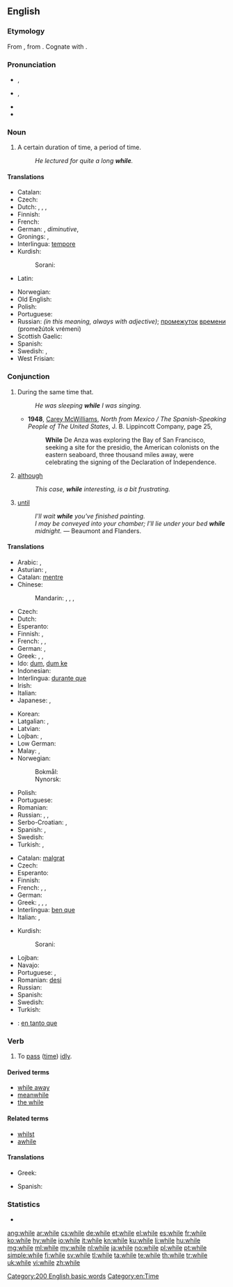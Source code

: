 ==English==

===Etymology===
From {{etyl|ang}} {{term|hwil|hwīl|lang=ang}}, from {{proto|Germanic|hwīlō|lang=en}}. Cognate with {{etyl|nds|-}} {{term|wil|lang=nds}}.

===Pronunciation===
* {{a|UK}} {{IPA|/ʍaɪl/}}, {{X-SAMPA|/WaIl/}}
* {{a|US}} {{IPA|/waɪl/}}, {{X-SAMPA|/waIl/}}
* {{audio|en-us-while.ogg|Audio (US)}}
* {{rhymes|aɪl}}

===Noun===
{{en-noun|-}}

# A certain duration of time, a period of time.
#: ''He lectured for quite a long '''while'''.''

====Translations====
{{trans-top|certain duration of time, a period of time}}
* Catalan: {{t-|ca|estona|f}}
* Czech: {{t+|cs|chvíle|f}}
* Dutch: {{t+|nl|tijdje|n}}, {{t+|nl|momentje|n}}, {{t-|nl|een hele tijd|m}}, {{t+|nl|poosje|n}}
* Finnish: {{t+|fi|aika}}
* French: {{t+|fr|moment|m}}
* German: {{t+|de|Weile|f}}, {{t-|de|Weilchen|n}} ''diminutive'', {{t+|de|Zeitspanne|f}}
* Gronings: {{tø|gos|zetje|n}}, {{tø|gos|zet|m}}
* Interlingua: [[tempore]]
* Kurdish:
*: Sorani: {{ku-Arab|[[ماوه‌]]}}
* Latin: {{t+|la|dum}}
{{trans-mid}}
* Norwegian: {{t+|no|stund|m}}
* Old English: {{t-|ang|þrag|f|alt=þrāg|xs=Old English}}
* Polish: {{t+|pl|chwila|f}}
* Portuguese: {{t+|pt|tempo|m}}
* Russian: {{t+|ru|время|n|tr=vrémja}} ''(in this meaning, always with adjective)''; [[промежуток]] [[время|времени]] (promežútok vrémeni) {{m}}
* Scottish Gaelic: {{qualifier|short}} {{t-|gd|greis|f|xs=Scottish Gaelic}}
* Spanish: {{t+|es|rato|m}}
* Swedish: {{t+|sv|stund|c}}, {{t+|sv|tag|n}}
* West Frisian: {{t-|fy|skoft|n|xs=West Frisian}}
{{trans-bottom}}

===Conjunction===
{{wikipedia}}
{{en-con}}

# During the same time that.
#: ''He was sleeping '''while''' I was singing.''
#* '''1948''', [[w:Carey McWilliams (journalist)|Carey McWilliams]], ''North from Mexico / The Spanish-Speaking People of The United States'', J. B. Lippincott Company, page 25,
#*: '''While''' De Anza was exploring the Bay of San Francisco, seeking a site for the presidio, the American colonists on the eastern seaboard, three thousand miles away, were celebrating the signing of the Declaration of Independence.
# [[although]]
#: ''This case, '''while''' interesting, is a bit frustrating.''
# {{Northern England|Scotland}} [[until]]
#: ''I'll wait '''while''' you've finished painting.''
#: ''I may be conveyed into your chamber; I'll lie under your bed '''while''' midnight.'' &mdash; Beaumont and Flanders.

====Translations====
{{trans-top|during the same time that}}
* Arabic: {{t-|ar|بينما|tr=baynámaa}}, {{t-|ar|عندما|tr=3indámaa}}
* Asturian: {{t-|ast|mientres}}, {{t-|ast|dun}}
* Catalan: [[mentre]]
* Chinese:
*: Mandarin: {{t-|cmn|時候|alt=...的時候|sc=Hani}}, {{t-|cmn|时候|alt=...的时候|tr=...de shíhou|sc=Hani}}, {{t-|cmn|當|sc=Hani}}, {{t-|cmn|当|tr=dāng|sc=Hani}}
* Czech: {{t+|cs|zatímco}}
* Dutch: {{t+|nl|terwijl}}
* Esperanto: {{t-|eo|dum|xs=Esperanto}}
* Finnish: {{t-|fi|sillä aikaa kun}}, {{t-|fi|samaan aikaan kun}}
* French: {{t+|fr|pendant que}}, {{t+|fr|tant|alt=tant que}},  {{t+|fr|tandis|alt=tandis que}}
* German: {{t+|de|während}}, {{t+|de|solange}}
* Greek: {{t+|el|καθώς|tr=kathós}}, {{t+|el|ενώ|tr=enó}}, {{t+|el|ενόσω|tr=enóso}}
* Ido: [[dum]], [[dum ke]]
* Indonesian: {{t+|id|sementara|xs=Indonesian}}
* Interlingua: [[durante que]]
* Irish: {{t+|ga|agus|xs=Irish}}
* Italian: {{t+|it|mentre}}
* Japanese: {{t+|ja|間|alt=...間に|tr=...あいだに, ...aida-ni}},  {{t+|ja|時|alt=...時に|tr=...ときに, ...toki-ni}}
{{trans-mid}}
* Korean: {{t-|ko|하는 동안|tr=haneun dong-an|sc=Hang}}
* Latgalian: {{tø|ltg|cikom}}, {{tø|ltg|koleņ}}
* Latvian: {{t-|lv|kamēr}}
* Lojban: {{qual|any event}} {{t-|jbo|calonu}}, {{qual|specific event}} {{t-|jbo|calenu}}
* Low German: {{t-|nds|wil}}
* Malay: {{t-|ms|semasa}}, {{t-|ms|sementara}}
* Norwegian:
*: Bokmål: {{t+|no|mens}}
*: Nynorsk: {{t-|no|medan}} <!-- nn.wiktionary is dead and has only got around 100 entries. Both languages are therefore allowed (and in use) on no.wiktionary, that's why it's not linked to nn.wiktionary -->
* Polish: {{t+|pl|podczas}}
* Portuguese: {{t+|pt|enquanto}}
* Romanian: {{t-|ro|în timp ce}}
* Russian: {{t+|ru|пока|tr=poká}}, {{t-|ru|до тех пор, пока|tr=do tex por, poká}},  {{t-|ru|в то время, как|tr=v to vrémja, kak}}
* Serbo-Croatian: {{t-|sh|док|sc=Cyrl|xs=Serbo-Croatian}},  {{t-|sh|dok|xs=Serbo-Croatian}}
* Spanish: {{t+|es|mientras|alt=mientras que}}, {{t-|es|siempre y cuando}}
* Swedish: {{t+|sv|medan}}
* Turkish: {{t-|tr|-ken}}, {{t+|tr|iken}}
{{trans-bottom}}

{{trans-top|although}}
* Catalan: [[malgrat]]
* Czech: {{t+|cs|byť}}
* Esperanto: {{t-|eo|kvankam|xs=Esperanto}}
* Finnish: {{t+|fi|vaikka}}
* French: {{t+|fr|tandis que}}, {{t+|fr|bien que}}, {{t+|fr|quoique}}
* German: {{t+|de|obwohl}}
* Greek: {{t+|el|ενώ|tr=enó|sc=Grek}}, {{t+|el|καίτοι|tr=kaítoi|sc=Grek}}, {{t+|el|αν και|tr=an kaí|sc=Grek}}, {{t+|el|μολονότι|tr=molonóti|sc=Grek}}
* Interlingua: [[ben que]]
* Italian: {{t+|it|malgrado}}, {{t+|it|benché}}
{{trans-mid}}
* Kurdish:
*: Sorani: {{ku-Arab|[[ئه‌گه‌رچی]]}}
* Lojban: {{t-|jbo|ju'aku'i}}
* Navajo: {{tø|nv|yínee'}}
* Portuguese: {{t+|pt|embora}}, {{t+|pt|malgrado}}
* Romanian: [[deși]]
* Russian: {{t+|ru|хотя|tr=xotjá}}
* Spanish: {{t+|es|aunque}}
* Swedish: {{t+|sv|fastän}}
* Turkish: {{t+|tr|rağmen}}
{{trans-bottom}}

{{trans-see|until}}

{{checktrans-top}}
{{trans-mid}}
* {{ttbc|es}}: [[en tanto que]]
{{trans-bottom}}

===Verb===
{{en-verb|whil|es}}

# {{transitive}} To [[pass]] ([[time]]) [[idly]].

====Derived terms====
* [[while away]]
* [[meanwhile]]
* [[the while]]

====Related terms====
* [[whilst]]
* [[awhile]]

====Translations====
{{trans-top|to pass time idly}}
* Greek: {{t+|el|περνώ|tr=pernó|sc=Grek}}
{{trans-mid}}
* Spanish: {{t+|es|vagar}}
{{trans-bottom}}

===Statistics===
* {{rank|people|still|just|143|while|again|also|away}}

[[Category:200 English basic words]]
[[Category:en:Time]]

[[ang:while]]
[[ar:while]]
[[cs:while]]
[[de:while]]
[[et:while]]
[[el:while]]
[[es:while]]
[[fr:while]]
[[ko:while]]
[[hy:while]]
[[io:while]]
[[it:while]]
[[kn:while]]
[[ku:while]]
[[li:while]]
[[hu:while]]
[[mg:while]]
[[ml:while]]
[[my:while]]
[[nl:while]]
[[ja:while]]
[[no:while]]
[[pl:while]]
[[pt:while]]
[[simple:while]]
[[fi:while]]
[[sv:while]]
[[tl:while]]
[[ta:while]]
[[te:while]]
[[th:while]]
[[tr:while]]
[[uk:while]]
[[vi:while]]
[[zh:while]]